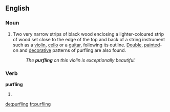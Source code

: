 ==English==

===Noun===
{{en-noun|purflings}}

# {{music|especially|lutherie}} Two very narrow strips of black wood enclosing a lighter-coloured strip of wood set close to the edge of the top and back of a string instrument such as a [[violin]], [[cello]] or a [[guitar]], following its outline. [[double|Double]], [[painted]]-on and [[decorative]] patterns of purfling are also found.
#: ''The '''purfling''' on this violin is exceptionally beautiful.''

===Verb===
'''purfling'''

# {{present participle of|purfle}}

[[de:purfling]]
[[fr:purfling]]